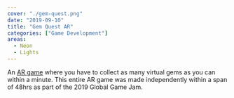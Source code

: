 ```yaml
---
cover: "./gem-quest.png"
date: "2019-09-10"
title: "Gem Quest AR"
categories: ["Game Development"]
areas:
  - Neon
  - Lights
---
```

An [AR game](https://play.google.com/store/apps/details?id=com.RoRoStudios.GemQuestAR) where you have to collect as many virtual gems as you can within a minute. This entire AR game was made independently within a span of 48hrs as part of the 2019 Global Game Jam.